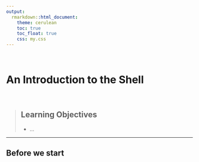 ```yaml
---
output:
  rmarkdown::html_document:
    theme: cerulean
    toc: true
    toc_float: true
    css: my.css
---
```


<br>

# An Introduction to the Shell

<br>

> ## Learning Objectives
>
> * ...

------------

## Before we start

<br> <br>
